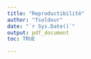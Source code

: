 ```yaml
---
title: "Reproductibilité"
author: "Tsoldour"
date: "`r Sys.Date()`"
output: pdf_document
toc: TRUE

---
```


<style>
body {
text-align : justify}
header {
text-align : center}
\newpage

```r
knitr::opts_chunk$set(echo = TRUE)
```

# **Introduction**

|   Depuis l'avènement de la science moderne, chaque expérience, aussi élégante soit-elle, est d'abord considérée du point de vue de sa **réplicabilité**. On entend par ce terme la capacité "*d'obtenir des résultats cohérents entre différentes études répondant à la même question scientifique à partir de données obtenues séparément.*" (National Academies of Sciences, Engineering and Medecine, 2019 dans [Hicks, 2023](https://www.tandfonline.com/doi/epdf/10.1080/08989621.2021.1962713?needAccess=true)). La réplicabilité ainsi entendue renvoie au présupposé de l'**universalité de la science** : si on montre la neurotoxicité du mercure sur les céphalopodes dans une expérience menée à La Rochelle, cela *doit être vrai* aussi à New York ou à Göteborg. Ainsi, la réplicabilité porte sur la cohérence **qualitative** des résultats scientifiques. Elle repose en outre sur un partage rigoureux des conditions de réalisation de chaque étude permettant de la reproduire à l'envie.

|   Mais depuis l'avènement des ordinateurs et des analyses numériques, la notion de **reproductibilité** est venue s'ajouter à celle de **réplicabilité**. Synonyme de **reproductibilité computationnelle**, la reproductibilité consiste à pouvoir "*obtenir les mêmes résultats à partir des mêmes données en utilisant les mêmes étapes computationnelles, les mêmes codes, et les mêmes conditions d'analyse*" (National Academies of Sciences, Engineering and Medecine, 2019 dans [Hicks, 2023](https://www.tandfonline.com/doi/epdf/10.1080/08989621.2021.1962713?needAccess=true)). La reproductibilité porte, quant à elle, sur la cohérence **quantitative** des résultats et doit être considérée comme **un outils indispensable** à l'évaluation par les pairs des productions résultant d'un projet de recherche (rapports, articles, expertise). 

|   Si la réplicabilité implique un certain nombre de bonnes pratiques (*design* expérimentaux robustes, cahier de laboratoire, nombre suffisant de réplicats, randomisation, interprétation non-biaisée, etc.), la reproductibilité aussi repose sur quelques outils et quelques bonnes habitudes à prendre dans l'analyse numérique au sein d'un projet de recherche. 

| Oui, mais voilà !

| Depuis plusieurs années maintenant, la science en général et les sciences de l'environnement en particulier souffrent d'une **crise de la reproductibilité** ([Ioannidis, 2005](https://pubmed.ncbi.nlm.nih.gov/16060722/)). Cette dernière résulte pour une part de l'affaiblissement des bonnes pratiques admises dans les sciences concernées ([Harris et al., 2014](https://core.ac.uk/reader/20539029?utm_source=linkout)), mais aussi de l'émergence de l'informatique et du Big Data qui impliquent l'utilisation de jeux de données souvent complexes et d'outils d'analyse évoluant à un rythme effréné  par des opérateurs encore trop rarement rompus aux bonnes pratiques de la reproductibilité.

|   Ce document propose de présenter ces bonnes pratiques et quelques outils de base essentiels à la reproductibilité d'un travail de recherche reposant sur l'utilisation d'outils bioinformatiques.  **Le language de programmation R sera notre fil conducteur.**

|   Ces bonnes pratiques se déclinent en 4 axes principaux :

+ **L'architecture du projet :**
Elle correspond à la manière d'organiser son répertoire de travail, qui doit être efficace (chemins d'accès simplifiés, noms de fichiers facilement intelligibles) et normée, en satisfaisant à la convention du **Research compendium**.

+ **La mise en oeuvre du projet :**
Aussi étonnant que cela puisse paraître, un simple clic dans une interface n'est pas reproductible ! Il est donc impératif de privilégier l'interaction en **ligne de commande** avec sa machine, quand bien même cela demande un long et difficile apprentissage. De plus, l'utilisation et la génération de *scripts* doit se faire selon certaines règles. De même que l'enchaînement des actions réalisées sur les données (**workflow**) doit être automatisé pour éviter toute erreur/variation dûe à l'opérateur. Enfin, il est important de garder à l'esprit que toute action réalisée sur un ordinateur, qu'il s'agisse d'une opération en ligne de commande ou de l'utilisation d'une interface clic-bouton donnera un résultat intimement lié à **l'environnement système**, qu'il faut donc prendre en compte.

  Pour tout cela, deux principaux packages R sont à connaître : *targets* et *renv*

+ **Le suivi du projet :**
De même qu'au laboratoire toute modification d'un protocole doit être discutée avec ses collègues, validée collectivement et notifiée dans le cahier de laboratoire, de même tout changement opéré au sein d'un workflow doit être discuté, validé, recensé ET réversible. Pour cela, des outils de **suivi de version** (**versioning**) existent, qui devraient être systématiquement utilisés.

  *Git* (en local) et *Github* (en distancié) sont les outils de versioning les plus communément utilisés par la communauté.

+ **Le partage du projet :**
Le partage du projet doit se faire à l'aide d'outils limitant l'intégration manuelle d'objets divers au sein du manuscrit (rapport, thèse, article, etc.) dans le but, toujours, de réduire au maximum le risque d'erreur individuelle. Ces outils reposent sur le principe de **programmation lettrée** (**literate programming**), qui consiste en l'intégration de balises au sein même du texte, dont le rendu visuel n'est accessible qu'après exportation du document au format pdf (ou word, html, LateX, etc.).

  Sur Rstudio, l'outils de référence est *Rmarkdown*.

# **1. L'architecture du projet**
|
|   L'architecture du projet doit répondre aux normes du **Research compendium** ([Gentleman & Lang, 2012](https://www.tandfonline.com/doi/abs/10.1198/106186007X178663)). Ce dernier est un ensemble de règles simples à suivre pour organiser de manière **standardisée** et efficace l'ensemble numérique de votre projet de recherche. En adoptant cette convention, nimporte quelle personne familière du **Research compendium** sera en mesure d'appréhender rapidement le projet, de l'élargir, de le diffuser, de le reproduire. Le **Research compendium** constitue ainsi l'architecture de base d'un projet reproductible !
|
## **1.1 La structure fondamentale**

|   L'ensemble des éléments numériques d'un projet de recherche doivent être contenus dans un unique répertoire de travail, ici *Reproducibility*. Ils doivent en revanche être clairement séparés au sein du répertoire de travail.


![](Images/image1.jpg){width=50%}


|   Les éléments minimums devant être présents dans le répertoire de travail de votre projet sont:

+ **Data :**

|   Ce dossier ne doit contenir que les **données brutes** du projet, programmées de préférence en **lecture seules**. Puisque tout le projet repose sur ces données, elles ne doivent jamais être manipulées ! Par ailleurs, les données nettoyées doivent déjà être considérées comme des résultats. Elles ne doivent donc pas se trouver dans ce dossier.

+ **R :**

|   Ce dossier contient les **scripts du projet**. Ces scripts contiennent les actions réalisées sur les données. Il est préférable de se limiter à des scripts courts correspondant à des actions bien précises (nettoyage, analyse statistique, représentation graphique). Il est important que chaque script soit facilement compréhensible par chacun. Pour cela, il est pertinent de nommer le script avec le nom de la fonction qu'il contient et de les numéroter par ordre d'utilisation. On visualise ainsi facilement l'ensemble du workflow.

 
![](Images/image2.jpg){width=20%}


|   Pour en faciliter encore la compréhension, il est aussi conseillé d'attribuer un en-tête standardisé à chaque script. Il n'y a pas de norme établie, il faut simplement que cet en-tête permette de comprendre rapidement à quel projet appartient le script, quel est son rôle au sein du projet et, éventuellement, de contacter son auteur.

```r
############################
# NOM_DU_PROJET
# NOM_DU_SCRIPT
# OBJECTIF DU SCRIPT
# CONTACT
############################
```


+ **Results**

|   Ce dossier contient l'ensemble des résultats : données néttoyées, graphiques, résultats statistiques, etc. Les résultats doivent *a minima* porter le nom du script les ayant produits. Si plusieurs résultats sont émis pour un même script, ils doivent alors être rangées dans des dossiers portant le nom de leur script parent.
|   Contrairement au dossier **Data** dont le contenu est sacré, et au dossier **R** qui doit faire l'objet d'un suivi particulier, le contenu de **Results** n'a aucune valeur dans la mesure où il peut être reproduit à l'identique et *ad libitum*. Il ne faut donc pas avoir peur de manipuler ses résultats, les effacer, les déplacer, etc.


+ **R_project**

|   Tout projet de recherche qui se respècte, s'il utilise R comme language de programmation pour ses analyses, doit être réalisé dans le cadre d'un **R_project**. Situé à la base du répertoire de travail, le R_project associé à votre projet est ce qui vous permet d'utiliser des **chemins d'accès relatifs** pour l'ensemble des fichiers contenus dans votre répertoire de travail. Ainsi en diffusant votre projet avec le fichier *.Rproj* associé, il ne sera jamais nécessaire de toucher aux chemin d'accès utilisés dans les scripts.
|
|   Si vous ne travaillez pas déjà de manière systématique au sein de R_projects, il est grand temps de s'y mettre ! Un tutoriel pour créer des R_projects est accessible [ici](https://thinkr.fr/debuter-avec-r-et-rstudio/#Les_projets_R_avec_RStudio). Ainsi, vous n'aurez plus jamais besoin de spécifier votre environnement de travail à l'aide de la fonction `setwd()`, qui utilise des chemins d'accès absolus valables uniquement sur votre ordinateur. 

## **1.2 Les éléments supplémentaires**

|    Quelques éléments peuvent être ajoutés au répertoire de travail qui, s'ils ne sont pas obligatoires sont quand même les bienvenus. 

+ **README.txt**

|   Le fichier **README** est un fichier qui a pour vocation d'expliquer le projet. C'est généralement le premier fichier qu'on ouvre lorsqu'on découvre un projet. On peut y faire mention de toutes les choses pertinentes à savoir pour comprendre l'origine, le contexte, l'objectif et les modalités de réalisation d'un projet. 
|   Le fichier **README** est aussi le bon endroit pour lister l'ensemble des informations système propres au projet : le système d'exploitation, la version de R, les packages et les versions de package utilisés, etc. 

+ **Docs**

|   Un dossier **Docs** peut éventuellement venir compléter le répertoire de travail en contenant par exemple la documentation associée aux packages spécifiques utilisés.


# **2. La mise en oeuvre du projet - le package *targets* **

|   *targets* est un package servant à la gestion de **workflow**. Il sera votre allié idéal pour organiser votre projet, le faire évoluer, mais aussi avoir un oeil sur **l'architecture du projet** - très pratique lorsque le projet contient de multiples jeux de données, de nombreux scripts et énormément de résultats et que ces derniers sont en plus interdépendants ! - et visualiser le degré d'actualisation de vos différents objets.
|   Pour comprendre comment fonctionne *targets*, rien de tel qu'un exemple concret !

-------------------------------------------------------------------------------

|   **A noter qu'il est recommandé d'écrire ses scripts sous forme de fonction. Cela permet (i) de limiter le nombre d'objets créés lorsque les scripts tournent et (ii) de simplifier au maximum l'utilisation du script de gestion *targets* **

-------------------------------------------------------------------------------

|   Pour cet exemple, nous utiliserons le jeu de données **Allo.csv** disponible [ici](https://github.com/TSolDour/Reproducibility/tree/master/Data). Ce jeu de données contient les mesures allométriques de deux espèces de bivalves *Crassostrea gasar* et *Anadara senilis* provenant de différentes stations d'échantillonnage dans le delta de Sine Saloum, au Sénégal.
|   Pour ce projet, nous souhaitons réaliser une comparaison succinte de la longueur des coquilles de *C. gasar* en fonction de la station d'échantillonnage. Pour cela, nous voulons d'abord :

+ (i) charger le jeu de données et ne conserver que celles correspondant à *C.gasar* ;
+ (ii) établir les statistiques descriptives pour chaque station ;
+ (iii) représenter graphiquement les données ;
+ (iv) réaliser un test de comparaison multiple (ANOVA)

|   Ces quatre étapes correspondent aux quatre fonctions ci-dessous:

```r
#----------------------------------------------------------------
load_gasar <- function(file){
  read_table(file=file, locale = locale(decimal_mark = ",")) %>%
    data.frame() %>%
    filter(Espece == "Crassotrea_gasar")
}
#----------------------------------------------------------------

#----------------------------------------------------------------
Res_gasar <- function(data) {
  data %>%
    group_by(Station, Lot) %>%
    summarise(length=mean(Longueurs) )
}
#----------------------------------------------------------------

#----------------------------------------------------------------
Plot_length <- function(Resume){
  ggplot(data = Resume, aes(x=Station, y=length, color=Lot)) +
    geom_point()
}
#----------------------------------------------------------------

#----------------------------------------------------------------
AnovaTest_gasar <- function(data, a, b){
  library(tibble)
  library(dplyr)
  library(car)
  Obj <- aov(a ~ b, data=data)
  Shap <-  shapiro.test(Obj$residuals)
  if(Shap["p.value"] > 0.05){
    Lev <- leveneTest(Obj$residuals, data$Station)
  } else(return("No residual normality"))
  if(Lev["group","Pr(>F)"] > 0.05){
    Res <- anova(Obj)
  } else(return(paste0("No homoscedasticity, p-value = ", (Lev["group","Pr(>F)"]))))
  if(Res["b", "Pr(>F)"] < 0.05){
    Post <- TukeyHSD(Obj)
    return(list(data.frame(Post$b) %>%
                  rownames_to_column(var="b") %>%
                  filter(p.adj<0.05),Res["b", "Pr(>F)"]))
  } else (return("null"))
}
#---------------------------------------------------------------
```

|   Le projet étant très simple (seulement 4 fonctions), il est possible de tout enregistrer dans un seul script que vous appellerez *FONCTIONS.R* afin de simplifier les choses. Mais dans un projet plus conséquent il est recommandé de **correctement séparer les fonctions en différents scripts**.

|   Maintenant que votre script est prêt et correctement enregistré dans le dossier **R** de votre projet, vous allez pouvoir utiliser le package *targets*.
|   Placez-vous à la racine de votre projet et créez le document _*targets.yalm* contenant ceci:
|
|       Own:
|         script: Own_targets.R
|         store: Results/Own
|
|   Ensuite, si ce n'est pas déjà fait, vous devez installer et charger le package *targets*. Vous pouvez maintenant commencer à utiliser *targets* en utilisant, toujours dans votre console, la fonction :
```r
use_targets(script = "Own_targets.R")
```

|   Cette fonction crée le script suivant que vous avez nommé du nom de votre projet, ici *Own_targets.R*. **Enregistrez-le à la racine de votre projet**. Ce script est **le tableau de bord de votre workflow**. C'est toujours par lui que vous lancerez votre workflow après avoir édité vos scripts existants ou en avoir créé de nouveaux.

|   Voyons maintenant comment il fonctionne.

+ Avant tout, je vous conseille de **nettoyer l'espace de travail**:
```r
rm(list=ls())
```

+ Il faut ensuite **charger l'ensemble des packages nécessaires à la réalisation du workflow**. Dans ce cas, ils sont assez peu nombreux: 
```r
tar_option_set(
  packages = c("readr", "dplyr", "ggplot2", "tibble", "car"))
```

+ Il faut maintenant **charger tous les scripts du workflow** (dans le bon ordre !). Ici, nous avons regroupé toutes nos fonctions en un seul script ce qui simplifie l'affaire:
```r
tar_source("R/FUNCTIONS.R")
```

+ C'est ici la partie délicate : vous devez lister de manière exhaustive et sans erreur l'ensemble des fonctions du *workflow* leurs arguments et leur *output*. La fonction pour le faire se résume ainsi : *tar_target(OUTPUT, FONCTION(ARGUMENT))*
```r
list(
  tar_target(file, "Data/Allo.csv", format="file"),
  tar_target(data, load_gasar(file)),
  tar_target(Resume, Res_gasar(data)),
  tar_target(Plot, Plot_length(Resume)),
  tar_target(Anova_gasar_Length_Station, AnovaTest_gasar(data, data$Longueurs, data$Station)))
```


|   Voilà, votre projet est maintenant prêt à être géré par *targets* ! Ce script ne doit rien contenir d'autre que les éléments déjà présents. Vous pourrez évidemment le mettre à jour en ajoutant de nouveaux packages, de nouveaux scripts et de nouvelles *targets* à mesure que vous avancez dans votre projet. 

|   Plusieurs fonctions de base que vous devez utiliser dans votre console vous permettent d'interagir avec votre workflow:

```r
Sys.setenv(TAR_PROJECT = "Own") # Pour spécifier à target que vous vous trouvez dans la partie
# "Own" de votre projet
tar_manifest(fields = command) # Pour vous assurer qu'il n'y a pas d'erreur dans
# le listing des targets
tar_visnetwork() # Pour visualiser l'architecture du projet
tar_make() # Pour faire tourner le workflow
tar_read() # Pour afficher les résultats du workflow
```

|   La fonction `tar_visnetwork()` est particulièrement pratique puisqu'elle vous permet d'afficher l'ensemble de votre projet et d'en percevoir ainsi l'architecture, les dépendences entre les objets et leur niveau d'actualisation.

|   Dans le cas de cet exemple, la figure produite est la suivante:

![](Results/Own/objects/Own_architecture.jpeg){width=75%}

|    Par ailleurs, la fonction `Sys.setenv()` est à utiliser surtout lorsque votre répertoire de travail contient plusieurs sous projets. L'argument qu'on lui indique renvoie au contenu du fichier _*PROJECT.yalm* dans lequel sont listés tous les sous projets du répertoire et qui définit les dossiers dans lesquels ranger les *outputs* associés. 


# **3. La reproductibilité de l'environnement de travail - le package *renv* **

|   L'intérêt de *renv* pour la gestion et la reproductibilité de vos projets de recherche est triple :
+ (i) *renv* permet d'**isoler** chaque projet en lui fournissant sa propre **librairie de packages**. Ainsi, en installant de nouveaux packages ou en mettant à jour des packages existants dans le cadre d'un projet, vous n'impacterez pas les autres projets utilisant éventuellement les versions antérieures.
+ (ii) *renv* facilite le **transport** des projets entre ordinateurs en automatisant l'installation des packages et de leurs versions dont dépend le projet.
+ (iii) *renv* améliore la **reproductibilité** du projet en assurant l'utilisation constante d'une même librairie de packages quel que soit l'utilisation, l'ordinateur et l'époque d'utilisation. 

|   **Point sémantique :** Le terme "librairie" désigne ici un dossier contenant l'ensemble des *packages* utilisés. Habituellement, avec la fonction `library()`, on charge les packages depuis une **librairie système** partagée par tous les projets R. Avec *renv*, ce sont des librairies spécifiques qui sont créées pour chaque projet.

|   Une fois le package installé grâce à la fonction `install.packages("renv")`, vous pouvez convertir votre projet par la fonction suivante `renv::init()`. Ce-faisant, trois nouvelles entitées sont créées à la racine de votre projet:
+ La **librairie du projet** : *renv/library*. Ici seront stockés tous les packages du projet.
+ Le **fichier verrou** : *renv.lock*. Ce fichier contient toutes les métadonnées nécessaires pour pouvoir réinstaller tous les packages sur n'importe quel nouvel ordinateur.
+ Le **R profile** : *.Rprofile*. Ce fichier est utilisé par *renv* pour configurer chaque nouvelle session de R de sorte qu'il soit possible d'utiliser la librairie du projet.

|   Au cours de l'élaboration de votre projet, vous serez très probablement amenés à charger, installer, mettre à jour différents packages. Pour que *renv* mette correctement à jour le fichier *renv.lock*, il suffit de faire tourner la fonction `renv::snapshot()`.

|   Enfin, la fonction `renv::restore()` permet, lorsque vous partagez votre projet avec une tierce personne de réinstaller automatiquement l'ensemble de la librairie projet sur son ordinateur à partir des métadonnées de *renv.lock*.

| Ici sont les trois fonctions `init()`, `snapshot()`, `restore()` qui permettent une utilisation basique du package *renv* pour améliorer la reproductibilité de votre projet. Pour une utilisation avancée, vous trouverez toutes les informations nécessaires [ici](https://rstudio.github.io/renv/articles/renv.html).

# **4. Le suivi du projet - Git et Github**

## **4.1 De quoi parle-t-on ?**

|   **Git** est un système de **contrôle de version**, pensé initialement pour faciliter le **travail collaboratif** pour les développeurs travaillant sur des projets de grande taille et complexes. Ainsi, Git permet de gérer l'évolution d'un ensemble de documents au sein d'un projet - **repository** dans le jargon.

|   **Attention:** **Git** peut être difficile à appréhender. Ce système est tout sauf intuitif... Si vous ne travaillez pas en *mode collaboratif* sur votre projet, il y a d'autres manières plus accessibles d'assurer un suivi de version en local. Autrement dit, vous immerger dans l'univers du Git n'a de sens que si vous vous destinez à travailler sur un projet avec d'autres collègues qui seront amenés à intervenir sur les scripts, les manuscripts et les autres objets dudit projet (ce qui est, en fait, le cas de la presque totalité des chercheurs !). Et dans ce cas, ce n'est pas seulement de Git dont vous aurez besoin mais de sa version *délocalisée* appelée **serveur distant**. Il en existe un certain nombre mais la plus généralement utilisée est **Github**.

|   Dans cette partie, vous allez apprendre à **utiliser Rstudio en contrôle de version à l'aide de Git et Github**. Il faut pour cela avoir installé R et Rstudio sur votre ordinateur, ainsi qu'avoir créé un compte gratuit sur [**Github**](https://github.com/). 

------------------------------------------------------------------------

Cette partie consiste essentiellement en une synthèse de l'excellent [*Happy Git and Github for the useR*](https://happygitwithr.com/). L'objectif est de vous fournir un guide **simple et clair** pour vous permettre de débuter avec Git et Github. Mais comme tout ce qui est simple, ce n'est pas complet. Pour approfondir votre découverte du *versioning*, n'hésitez pas à consulter [*Happy Git and Github for the useR*](https://happygitwithr.com/).

------------------------------------------------------------------------

## **4.2 Installation de Git**

|   Il y a différentes procédures d'installation de Git mais toutes ne se valent pas.
+   Sur une machine **windows**, il est recommandé de suivre cette [**procédure**](https://gitforwindows.org/), qui installe automatiquement le **Git bash** ainsi qu'un ensemble d'autres outils nécessaires. Par ailleurs, cette procédure place le fichier executable dans un dossier conventionnel qui en facilite l'utilisation par Rstudio.
+   Sur une marchine **MacOS**, la meilleure façon de faire et d'aller directement dans le shell et de taper ces deux commandes :

```r
git --version
git config
```

|   Un *pop-up* devrait alors proposer une installation, qu'il faut accepter !

## **4.3 Configuration de Git**

|   Avant de passer par R, il est important de se familiariser avec les commandes de base de Git. Pour cela, il faut ouvrir l'application **Git bash**, accessible depuis le menu "Rechercher" de votre ordinateur.

|   Une fois ouverte, cette application n'est rien d'autre qu'un **shell**, une interface utilisateur permettant de recevoir des commandes émises en langage informatique et de les transmettre à un **programme**, ici Git. Et comme son nom l'indique, ce shell comprend préférentiellement le langage **bash**. Une liste assez complète des commandes bash élémentaires est disponible [**ici**](https://www.unixmaniax.fr/wiki/index.php?title=Bash_-_les_commandes).

|   Voici à quoi ressemble votre interface, le dollar symbolise le début de votre ligne de commande :

|   ![](Images/Image3.jpg)

|   A partir de là, il est possible de naviguer dans votre machine et de réaliser un ensemble d'actions basiques :

```bash
cd PATH           # Naviguer jusqu'à un répertoire choisi; 
ls -l             # Afficher le contenu du répertoire;
touch NAME        # Créer un nouveau fichier;
rm NAME           # Effacer un fichier;   
mkdir NAME        # Créer un nouveau dossier;
rm -r NAME        # Effacer un dossier
```

|   Une fois que vous maîtrisez ces quelques fonctions, il est temps de **programmer** votre Git !

|   Avec Git, la synthaxe est toujours la même `Git COMMANDE --ARGUMENT`, pour la configuration nous utiliserons `git config`:

```bash
git config --global user.name "votre nom"
git config --global user.email "votre email"
git config --global core.editor "emacs" #Ou tout autre éditeur de votre choix
git config --global init.defaultBranch "master" #Nom de la branche principale de vos projets
```

|   De nombreuses autres options de configuration sont disponibles que vous devrez découvrir par vous-même, par exemple [**ici**](https://git-scm.com/book/fr/v2/Personnalisation-de-Git-Configuration-de-Git). Pour voir l'ensemble de vos options :
```bash
git config --global --list
```

## **4.4 Connecter Git et Github**

|   Maintenant que Git vous connaît, il faut lui présenter votre Github ! Là encore plusieurs façons de faire existent, c'est la plus simple qui vous est présentée ici.

|   Il faut d'abord générer un **PAT** (*Personal Access Token*). Le PAT est une sorte de mot de passe qui atteste de notre appartenance au Git et définit ce que vous pouvez ou ne pouvez pas faire.

|   Deux manières de générer un **PAT**:
+   Directement *via* Github, une fois connectés, cliquez sur *settings>Developer settings>Personal access tokens>Generate new token*
+   Sur Rstudio, installez le package *usethis* et utilisez la fonction `usethis::create_github_token()`. Cela ouvre un *pop-up* vous permettant de **(i) décrire** le PAT (à quoi est-il destiné), **(ii) définir une date d'expiration** (recommandé par Github) et **(iii) définir le scope** du PAT. Une fois ces paramètres renseignés, cliquez sur *Generate token*.

|   **AVANT DE FERMER LA FENÊTRE** assurez-vous de **copier** correctement le **PAT** car une fois la fenêtre fermée vous ne pourrez plus y avoir accès ! Un bon moyen de **copier le PAT** dans un endroit sûr, facilement accessible pour Rstudio, Git et Github est d'utiliser la fonction `gitcreds::gitcreds_set()`. R vous demandera alors de renseigner votre PAT pour le stocker en lieu sûr:

```r
gitcreds::gitcreds_set()

? Enter password or token: ghp_xxxxxxxxxxxxxxxxxxxxxxxxxxxxxxxxxxxx
-> Adding new credentials...
-> Removing credentials from cache...
-> Done.
```

|   **Remarque :** Puisque la validité d'un PAT est temporaire, il vous faudra recommencer cette procédure régulièrement. Ce n'est pas forcément pratique mais c'est une question de sécurité !

|   C'est bon, vous pouvez maintenant connecter votre Git à Github !
+   Dans Github, cliquez sur le gros bouton vert *new* à côté de **repositories**. Remplissez les champs nécessaires et laissez les paramètres par défaut. De préférence, donnez à votre repository le même nom que le projet local que vous voulez mettre en partage sur Github, par exemple le projet *Reproducibility*, puis cliquez sur *Create repository*.
+   Dans l'encart *Quick setup* copiez l'**URL HTTPS**
+   Dans le Git bash, placez-vous dans le dossier *Reproducibility*, racine du projet qui contient l'ensemble du R_project avec son gestionnaire *targets* et sa librairie propre *renv*.
+   Activer le suivi de version :
```bash
git init
```
+   Signifier à Git de prendre en compte les fichiers présents dans le dossier (sauf les données brutes qui sont un trésor inviolable) :
```bash
git add NomDeFichier #Pour le faire individuellement

# Sinon :
git add --all #Pour intégrer tous les fichiers/dossiers dans le suivi de version puis
git rm -r --cached Data/ #Pour retirer le dossier contenant les données brutes du suivi.
```
+   Réaliser le premier commit (on en reparle juste après) :
```bash
git commit -m "First commit"
```
+   Faites tourner la fonction suivante avec l'URL HTTPS que vous avez copié :
```bash
git remote add origin https://github.com/YOUR-USERNAME/YOUR-REPOSITORY.git
```
+   Votre Github repository est maintenant connecté à votre projet local mais il est vide. Pour transférer l'ensemble de votre projet sur le *repository* github :
```bash
git push --set-upstream origin master
```

|   En rafraichissant la page de Github, vous devriez voir apparaître l'ensemble de votre projet. Il faut dorénavant considérer que la **localisation première** (la seule qui doit être systématiquement à jour) de votre projet n'est plus votre ordinateur mais votre **repository Github**. L'ordinateur n'est plus qu'un moyen d'agir sur les composants de votre projet.

|   **Remarque :** Avec `Git clone URL HTTPS` vous pouvez faire l'inverse, à savoir importer un *repository* depuis Github vers votre propre ordinateur.

## **4.5 Exemple d'utilisation en routine**

|   Vous vous devez maintenant de connaître l'architecture de base de Git et Github ainsi que les fonctions associées à certaines actions pour commencer à utiliser cet outil correctement. Une routine d'utilisation basique de Git et Github est synthétisée dans le schéma suivant :
![](Images/Image6.jpg){width=75%}


|   En considérant toujours que **la dernière version de votre projet se trouve sur Github**, il faut, au début de votre journée de travail, vous rendre en local à la racine du répertoire de votre projet *via* le **git bash** : `cd PATH`. Une fois localisé au bon endroit, utilisez la commande `git pull` de manière à rapatrier la dernière version du projet sur votre machine. Ce faisant, vous avez maintenant votre projet *up-to-date* dans la branche *master* de votre git.

|   Pour travailler serainement sur le projet, je vous conseille de créer immédiatement une branche parallèle en local, sur laquelle vous ferez toutes vos modifications avant de les réintégrer à la branche principale. Il est conseillé de toujours donner des **noms explicites** aux différentes branches que vous créerez ! Ici, par exemple : `git branch working_branch`. Une fois votre branche créée, il faut vous placer sur celle-ci à l'aide de la fonction `git checkout working_branch`.

|   La branche sur laquelle vous vous trouvez est indiquée à la fin du chemin d'accès de votre localisation.

![](Images/Image7.jpg){width=75%}

|   A ce stade, vous vous trouvez sur une branche parallèle (*working_branch*) qui contient la même version du projet que la branche principale (*master*). Vous pouvez commencer à travailler !

|   Par exemple, vous pouvez créer - si ce n'est pas déjà fait - le fichier README.txt à la racine de votre projet, ou le modifier s'il existe déjà. Cette modification n'existe que dans votre *working_branch* mais elle n'est pas encore prise en compte par Git. Il faut pour cela faire deux choses :
+   Signifier à Git de prendre en compte la création ou la modification du fichier : `git add NomDuFicier` ou bien `git add --all` dans le cas où plusieurs actions sont à prendre en compte en même temps (création d'un fichier, modification d'un autre, etc.) ;
+   Dire à Git de capturer ces modifications. On parle alors de **commit** qui est une sorte de capture d'écran, d'enregistrement de l'état actuel du projet. Un commit requiert un commentaire de sorte qu'il vous sera ultérieurement possible de savoir explicitement à quel ajout/modification du projet correspond chaque commit. Pour que le message du commit soit le plus précis possible, il vaut mieux *commiter* chaque objet indépendamment, ou des ensembles cohérents d'objets. La fonction est la suivante : `git commit FileName -m "Votre message"`. 

|   **Remerque :** Si vous êtes un peu perdus, vous pouvez demander à Git le status des différents objets du projet : sont-ils tous pris en compte ? combien d'actions doivent être *commitées* ? Il suffit de taper : `git status`.

|   Ainsi, après chaque commit, c'est une nouvelle version du projet qui est enregistrée sur votre branche. Ce n'est pas la peine de *commiter* à chaque modification apportée. Il est conseillé de le faire à des moments stratégiques, lorsqu'une modification significative a été apportée au projet : la rédaction d'un nouveau script, l'ajout de nouvelles données, la production d'un nouveau résultat... En réalisant plusieurs commits au cours de votre journée de travail, le projet se modifie en conservant la trace de chaque étape clé : les versions du projet, qui fonctionnent comme les cailloux laissés derrière lui par le Petit Poucet. C'est là tout l'intérêt du *versionning*, en cas de problème, d'erreur ou d'impasse, il vous est possible de revenir au commit précédent en un claquement de doigt : `git reset HEAD^` !

|   A la fin de votre session de travail, le moment est venu de renvoyer la dernière version de votre projet vers Github pour qu'elle soit accessible par chacun et partout. Au moins deux possibilités s'offrent à vous : (i) Vous êtes satisfaits du travail accompli, vous être sûr de vos modifications et personne d'autre que vous ne doit les valider ou (ii) Vous devez rendre vos modifications accessibles à un collègue avant de les intégrer pleinement au projet.

|   Dans le premier cas, il vous faut réintégrer la dernière version de votre projet sur votre branche principale en local. Pour cela, rendez-vous sur votre branche *master* : `git checkout master`, puis fusionnez le contenu de votre branche parallèle à la branche principale : `git merge working_branch`. Ca y est, la branche *master* contient la dernière version de votre projet, que vous pouvez renvoyer sur la *master* de Github par la fonction `git push`.

|   Dans le second cas, vous pouvez envoyer directement votre *working_branch* vers Github avec la même fonction `git push`. En actualisant la page de github, vous verrez alors apparaître cette nouvelle branche qui pourra être consultée, modifiée ou fusionnée à la branche principale à tout moment. 

|   **Remarque:** Grâce aux commits, vous pouvez vous déplacer à tout moment dans l'historique de votre projet ! En utilisant la fonction `git log`, vous accédez à l'historique de vos commits :

![](Images/Image9.jpg){width=75%}

|   Chaque commit est désigné par un numéro d'identification - le **hash** -, **l'auteur**, **la date de création** et **le message** que vous avez rédigé au moment du commit. Vous pouvez ainsi retrouver chaque version de votre projet et y retourner si besoin, **sans modifier ni supprimer les versions ultérieures** ! Cela grâce à la fonction `git checkout <HashDuCommit>`. Une fois dans le commit choisi, vous pouvez visionner l'état correspondant de votre projet, y faire des modifications et même créer une nouvelle branche à partir de ce commit pour entamer un travail parallèle à votre projet actuel, qu'il sera possible de fusionner par la suite.

|   Pour créer une branche à partir d'un commit précédent : `git switch -c <NewBranch>`.

|   L'utilisation de Git et Github peut être bien plus fine et complexe que la routine présentée ci-dessus. Si vous souhaitez en savoir plus sur les fonctions Git pour gagner en dextérité avec votre gestionnaire de versions, rendez-vous [**ici**](https://git-scm.com/book/en/v2) !

## **4.5 Connecter Rstudio à Git et Github**

|   Pour les utilisateurs réguliers de Rstudio, il est possible de simplifier l'utilisation de Git et Github depuis votre IDE (et de s'affranchir un peu du shell Git bash). Il faut pour cela connecter Rstudio à Git et à Github !

|   Il y a des prérequis à la réalisation de cette connexion, que vous devez valider sans problème si vous avez suivi ce document dans l'ordre :
+   Avoir un compte Github ;
+   Avoir installé une version récente de R et Rstudio ;
+   Etre initié au fonctionnement de Git ;
+   Avoir une connexion fonctionnelle entre votre git (local) et votre compte Github.

|   Si vous n'avez pas redémarré RStudio depuis l'installation de Git, faites-le.

|   Il faut maintenant s'assurer que Rstudio localise correctement l'executable Git. Si vous avez installé Git en suivant les instructions de la **section 4.2**, cela doit fonctionner automatiquement.
|   Pour vous en assurer en cliquant sur *Tools > Global options... > Git/SVN*. Dans ce menu, vérifiez que le chemin d'accès vers l'executable Git est correcte. Ensuite, cochez la case *"Enable version control interface for Rstudio projects"* et cliquez sur *Apply* en bas de la fenêtre. Redémarrez Rstudio et ouvrez le projet *Reproducibility* qui fait déjà l'objet d'un suivi de version Git.
|   Vous devriez voir dans le panel en haut à droite un bouton *Git* vous permettant de **suivre les modifications** apportées au projet, de réaliser les **commits**, les **push/pull**, de créer de **nouvelles branches** et de naviguer entre elles !
![](Images/Image8.jpg){width=50%}

|   L'utilisation en interface clic-bouton de git *via* Rstudio ne sera pas décrite dans ce document. Un bon tutoriel est disponible [**ici**](https://thinkr.fr/travailler-avec-git-via-rstudio-et-versionner-son-code/#Realiser_un_backup).


# **5. Rendre compte de son travail**

## **5.1 Introduction au Rmarkdown**

|   Seul le partage écrit du projet sera ici abordé : articles, rapports, livres, etc.

|   Le commun des mortels utilise pour s'exprimer éléctroniquement pas écrit des logiciels tels que **Word**, **OpenOffice**, **LibreOffice**, etc. Ces logiciels de traitement de texte sont dits **WYSIWYG** : “What You See Is What You Get”. L'avantage principal de ces logiciels est leur interface clic-bouton qui les rend généralement très intuitifs. Néanmoins, dès qu'il s'agit de programmer des documents un petit peu complexes présentant des mises en page spécifiques, intégrant des images, des tableaux, voire même du code, les logiciels **WYSIWYG** deviennent très laborieux. 

|   Heureusement, une alternative existe ! Ce sont les logiciels **WYSIWYM** : “What You See Is What You Mean”. Ces logiciels se basent sur un **langage balisé** permettant de complètement détacher le fond de la forme. Certains langages balisés son connus, comme **LateX** ou **HTML**. Le principe est simple : en intégrant *dans le texte* des balises signifiant une mise en forme particulière, l'opérateur ne se contente que du fond. La mise en forme est faite automatiquement par des compilateurs.

|   Le **WYSIWYM** utilisé avec R est **Rmarkdown**, une version adaptée du **Markdown** originel développé pour fournir un langage balisé d'une grande simplicité.
|   Les documents Rmarkdown sont dynamiques, c'est-à-dire qu'ils intègrent à la fois du texte (transmettre un message) et du code (réaliser des analyses et des figures).

## **5.2 Structure d'un document Rmarkdown**

|   Un document Rmarkdown est composé de trois éléments principaux : 

![](Images/Image10.jpg){width=75%}

+ **L'en-tête** :

Il se situe au début du document et est délimité par 3 tirets (---) :
```r
---
title: "Reproductibilité"
author: "Tsoldour"
date: "`r Sys.Date()`"
output: pdf_document
toc: TRUE
---
```
L'en-tête contient par défaut les **métadonnées** du document : titre, auteur, date et output. Il est possible de renseigner de nombreuses autres informations pour **personnaliser le style** de votre document. Par exemple ici `toc: TRUE` active l'insertion d'une table des matières en début de document.

+ **Le corps du document** :

Le corps du document est simplement le texte que vous allez pouvoir rédiger et personnaliser grâce à l'utilisation des **balises**.


![](Images/Image11.jpg){width=75%}

Vous pouvez par exemple écrire en *italique* ou en **gras**.

Il est aussi possible de faire des listes à puce :

+ première puce ;

+ deuxième puce ;

+ troisième puce

Ou même d'insérer du code dans le texte : `usethis::create_github_token()`

+ **Le code actif** :

|  C'est là tout l'intérêt de Rmarkdown : il est possible d'insérer des **chunks**, qui sont des espaces de code R pouvant être utilisés pour réaliser des analyses et produire des figures directement dans le document. 

-------------------------------------------------------------------

|   Pour en savoir (beaucoup) plus sur le fonctionnement et l'utilisation de Rmarkdown, rendez-vous sur le [**markdown guide**](https://www.markdownguide.org/) et sur le [**Rmarkdown guide**](https://bookdown.org/yihui/rmarkdown/).

-------------------------------------------------------------------


